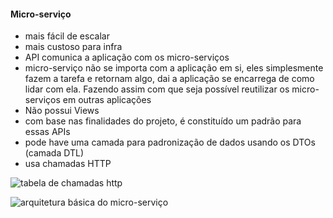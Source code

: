 






#### Micro-serviço

-   mais fácil de escalar
-   mais custoso para infra
-   API comunica a aplicação com os micro-serviços
-   micro-serviço não se importa com a aplicação em si, eles
    simplesmente fazem a tarefa e retornam algo, dai a aplicação se
    encarrega de como lidar com ela. Fazendo assim com que seja possível
    reutilizar os micro-serviços em outras aplicações
-   Não possui Views
-   com base nas finalidades do projeto, é constituído um padrão para
    essas APIs
-   pode have uma camada para padronização de dados usando os DTOs
    (camada DTL)
-   usa chamadas HTTP

![tabela de chamadas http](/image/image_377.png)

![arquitetura básica do micro-serviço](/image/image_378.png)


